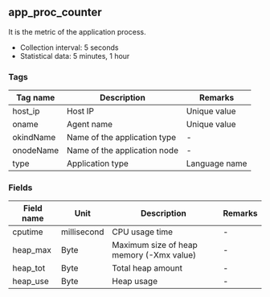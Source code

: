 ## app_proc_counter

It is the metric of the application process.

- Collection interval: 5 seconds
- Statistical data: 5 minutes, 1 hour

### Tags

| Tag name  | Description                  | Remarks       |
| --------- | ---------------------------- | ------------- |
| host_ip   | Host IP                      | Unique value  |
| oname     | Agent name                   | Unique value  |
| okindName | Name of the application type | -             |
| onodeName | Name of the application node | -             |
| type      | Application type             | Language name |

### Fields

| Field name | Unit        | Description                              | Remarks |
| ---------- | ----------- | ---------------------------------------- | ------- |
| cputime    | millisecond | CPU usage time                           | -       |
| heap_max   | Byte        | Maximum size of heap memory (-Xmx value) | -       |
| heap_tot   | Byte        | Total heap amount                        | -       |
| heap_use   | Byte        | Heap usage                               | -       |
